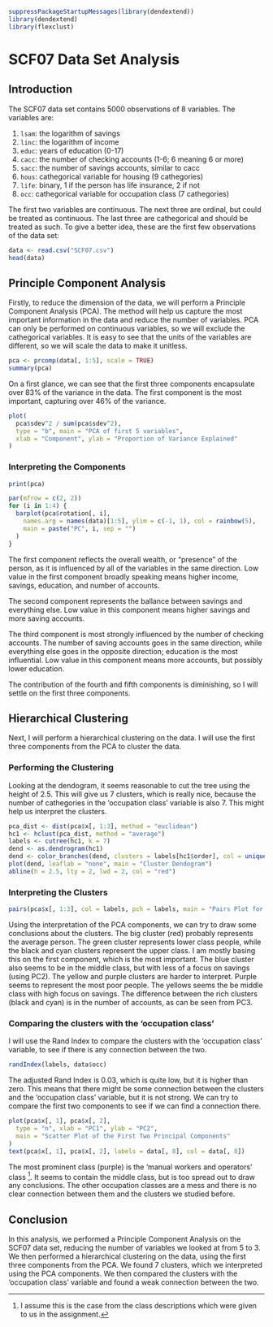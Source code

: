 ```r
suppressPackageStartupMessages(library(dendextend))
library(dendextend)
library(flexclust)
```

# SCF07 Data Set Analysis

## Introduction

The SCF07 data set contains 5000 observations of 8 variables. The variables are:

1. `lsam`: the logarithm of savings
2. `linc`: the logarithm of income
3. `educ`: years of education (0-17)
4. `cacc`: the number of checking accounts (1-6; 6 meaning 6 or more)
5. `sacc`: the number of savings accounts, similar to cacc
6. `hous`: cathegorical variable for housing (9 cathegories)
7. `life`: binary, 1 if the person has life insurance, 2 if not
8. `occ`: cathegorical variable for occupation class (7 cathegories)

The first two variables are continuous. 
The next three are ordinal, but could be treated as continuous. 
The last three are cathegorical and should be treated as such.
To give a better idea, these are the first few observations of the data set:

```r
data <- read.csv("SCF07.csv")
head(data)
```

## Principle Component Analysis

Firstly, to reduce the dimension of the data, we will perform a Principle Component Analysis (PCA).
The method will help us capture the most important information in the data and reduce the number of variables.
PCA can only be performed on continuous variables, so we will exclude the cathegorical variables.
It is easy to see that the units of the variables are different, so we will scale the data to make it unitless.

```r
pca <- prcomp(data[, 1:5], scale = TRUE)
summary(pca)
```

On a first glance, we can see that the first three components encapsulate over 83% of the variance in the data.
The first component is the most important, capturing over 46% of the variance.

```r
plot(
  pca$sdev^2 / sum(pca$sdev^2),
  type = "b", main = "PCA of first 5 variables",
  xlab = "Component", ylab = "Proportion of Variance Explained"
)
```

### Interpreting the Components

```r
print(pca)
```

```r
par(mfrow = c(2, 2))
for (i in 1:4) {
  barplot(pca$rotation[, i],
    names.arg = names(data)[1:5], ylim = c(-1, 1), col = rainbow(5),
    main = paste("PC", i, sep = "")
  )
}
```

The first component reflects the overall wealth, or "presence" of the person, as it is influenced by all of the variables in the same direction.
Low value in the first component broadly speaking means higher income, savings, education, and number of accounts.

The second component represents the ballance between savings and everything else.
Low value in this component means higher savings and more saving accounts.

The third component is most strongly influenced by the number of checking accounts. The number of saving accounts goes in the same direction, while everything else goes in the opposite direction; education is the most influential.
Low value in this component means more accounts, but possibly lower education.

The contribution of the fourth and fifth components is diminishing, so I will settle on the first three components.

## Hierarchical Clustering

Next, I will perform a hierarchical clustering on the data.
I will use the first three components from the PCA to cluster the data.

### Performing the Clustering

Looking at the dendogram, it seems reasonable to cut the tree using the height of 2.5.
This will give us 7 clusters, which is really nice, because the number of cathegories in the 'occupation class' variable is also 7.
This might help us interpret the clusters.

```r
pca_dist <- dist(pca$x[, 1:3], method = "euclidean")
hc1 <- hclust(pca_dist, method = "average")
labels <- cutree(hc1, k = 7)
dend <- as.dendrogram(hc1)
dend <- color_branches(dend, clusters = labels[hc1$order], col = unique(labels[hc1$order]))
plot(dend, leaflab = "none", main = "Cluster Dendogram")
abline(h = 2.5, lty = 2, lwd = 2, col = "red")
```

### Interpreting the Clusters

```r
pairs(pca$x[, 1:3], col = labels, pch = labels, main = "Pairs Plot for the Clusters (PC1-PC3)")
```

Using the interpretation of the PCA components, we can try to draw some conclusions about the clusters.
The big cluster (red) probably represents the average person.
The green cluster represents lower class people, while the black and cyan clusters represent the upper class. 
I am mostly basing this on the first component, which is the most important.
The blue cluster also seems to be in the middle class, but with less of a focus on savings (using PC2). 
The yellow and purple clusters are harder to interpret. Purple seems to represent the most poor people. The yellows seems the be middle class with high focus on savings. 
The difference between the rich clusters (black and cyan) is in the number of accounts, as can be seen from PC3.

### Comparing the clusters with the 'occupation class'

I will use the Rand Index to compare the clusters with the 'occupation class' variable, to see if there is any connection between the two.

```r
randIndex(labels, data$occ)
```

The adjusted Rand Index is 0.03, which is quite low, but it is higher than zero. This means that there might be some connection between the clusters and the 'occupation class' variable, but it is not strong. 
We can try to compare the first two components to see if we can find a connection there.

```r
plot(pca$x[, 1], pca$x[, 2],
  type = "n", xlab = "PC1", ylab = "PC2",
  main = "Scatter Plot of the First Two Principal Components"
)
text(pca$x[, 1], pca$x[, 2], labels = data[, 8], col = data[, 8])
```

The most prominent class (purple) is the 'manual workers and operators' class [^1]. 
It seems to contain the middle class, but is too spread out to draw any conclusions.
The other occupation classes are a mess and there is no clear connection between them and the clusters we studied before.

## Conclusion

In this analysis, we performed a Principle Component Analysis on the SCF07 data set, reducing the number of variables we looked at from 5 to 3.
We then performed a hierarchical clustering on the data, using the first three components from the PCA.
We found 7 clusters, which we interpreted using the PCA components.
We then compared the clusters with the 'occupation class' variable and found a weak connection between the two.

[^1]: I assume this is the case from the class descriptions which were given to us in the assignment.